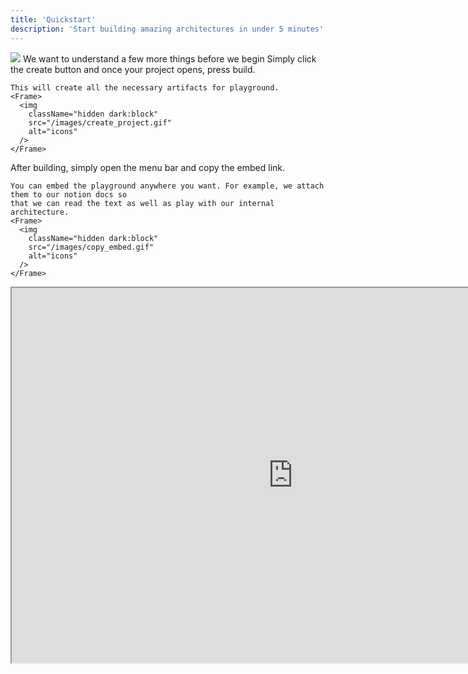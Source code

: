 ```yaml
---
title: 'Quickstart'
description: 'Start building amazing architectures in under 5 minutes'
---
```


<Frame>
  <img
    className="hidden dark:block"
    src="/images/hero.jpg"
  />
</Frame>


<Steps>
  <Step>
    <Card title="Apply for early access" icon="memo-circle-check" href="https://tally.so/r/wQR1eX">
      We want to understand a few more things before we begin
    </Card>
  </Step>
  <Step title="Create a project">
    Simply click the create button and once your project opens, press build.

    This will create all the necessary artifacts for playground.
    <Frame>
      <img
        className="hidden dark:block"
        src="/images/create_project.gif"
        alt="icons"
      />
    </Frame>
  </Step>
  <Step title="Get the embed link">
    After building, simply open the menu bar and copy the embed link.

    You can embed the playground anywhere you want. For example, we attach them to our notion docs so
    that we can read the text as well as play with our internal architecture.
    <Frame>
      <img
        className="hidden dark:block"
        src="/images/copy_embed.gif"
        alt="icons"
      />
    </Frame>
  </Step>
</Steps>

<Frame caption="An example embed and an intro to metz">
    <iframe width="900px" height="600px" src="https://app.metz.sh/play/QxHvCONOMvJK3PG3lAk-E" />
</Frame>
<Card
  title="Open in fullscreen"
  icon="circle-nodes"
  href="https://app.metz.sh/play/QxHvCONOMvJK3PG3lAk-E"
>
It might be a little congested here, open this in new tab!
</Card>

